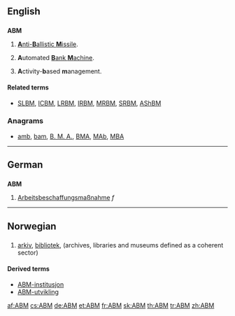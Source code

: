 ==English==
==={{initialism}}===
'''ABM'''

# {{military}} [[anti-ballistic missile|'''A'''nti-'''B'''allistic '''M'''issile]].
# {{banking}} '''A'''utomated [[bank machine|'''B'''ank '''M'''achine]].
# {{management}} '''A'''ctivity-'''b'''ased '''m'''anagement.

====Related terms====
* {{sense|military}} [[SLBM]], [[ICBM]], [[LRBM]], [[IRBM]], [[MRBM]], [[SRBM]], [[AShBM]]

===Anagrams===
* [[amb#English|amb]], [[bam#English|bam]], [[B. M. A.#English|B. M. A.]], [[BMA#English|BMA]], [[MAb#English|MAb]], [[MBA#English|MBA]]

----

==German==
==={{abbreviation|de}}===
'''ABM'''

# [[Arbeitsbeschaffungsmaßnahme]] ''f''

----

==Norwegian==
==={{initialism|no}}===
{{infl|no|initialism}}

# [[arkiv]], [[bibliotek]], {{l|no|museum}} (archives, libraries and museums defined as a coherent sector)

====Derived terms====
* [[ABM-institusjon]]
* [[ABM-utvikling]]

[[af:ABM]]
[[cs:ABM]]
[[de:ABM]]
[[et:ABM]]
[[fr:ABM]]
[[sk:ABM]]
[[th:ABM]]
[[tr:ABM]]
[[zh:ABM]]